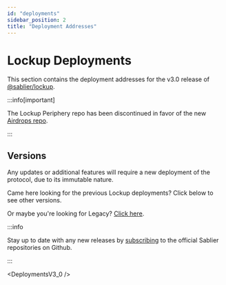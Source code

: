 ```yaml
---
id: "deployments"
sidebar_position: 2
title: "Deployment Addresses"
---
```



# Lockup Deployments

[latest]: https://npmjs.com/package/@sablier/lockup

This section contains the deployment addresses for the v3.0 release of [@sablier/lockup][latest].

<DeploymentNote />

:::info[important]

The Lockup Periphery repo has been discontinued in favor of the new [Airdrops repo](/guides/airdrops/overview).

:::

## Versions

Any updates or additional features will require a new deployment of the protocol, due to its immutable nature.

Came here looking for the previous Lockup deployments? Click below to see other versions.

<ReleaseHistoryLockup />

Or maybe you're looking for Legacy? [Click here](/guides/legacy/deployments).

:::info

Stay up to date with any new releases by [subscribing](https://x.com/Sablier/status/1821220784661995627) to the official
Sablier repositories on Github.

:::

<DeploymentsV3_0 />
